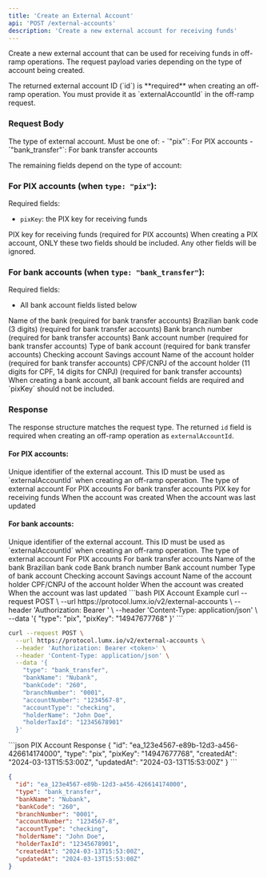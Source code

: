 ```yaml
---
title: 'Create an External Account'
api: 'POST /external-accounts'
description: 'Create a new external account for receiving funds'
---
```


Create a new external account that can be used for receiving funds in off-ramp operations. The request payload varies depending on the type of account being created.

<Warning>
  The returned external account ID (`id`) is **required** when creating an off-ramp operation. You must provide it as `externalAccountId` in the off-ramp request.
</Warning>

### Request Body

<ParamField body="type" type="string" required>
  The type of external account. Must be one of:
  - `"pix"`: For PIX accounts
  - `"bank_transfer"`: For bank transfer accounts
</ParamField>

The remaining fields depend on the type of account:

### For PIX accounts (when `type: "pix"`):

Required fields:
- `pixKey`: the PIX key for receiving funds

<ParamField body="pixKey" type="string">
  PIX key for receiving funds (required for PIX accounts)
</ParamField>

<Note>
  When creating a PIX account, ONLY these two fields should be included. Any other fields will be ignored.
</Note>

### For bank accounts (when `type: "bank_transfer"`):

Required fields:
- All bank account fields listed below

<ParamField body="bankName" type="string">
  Name of the bank (required for bank transfer accounts)
</ParamField>

<ParamField body="bankCode" type="string">
  Brazilian bank code (3 digits) (required for bank transfer accounts)
</ParamField>

<ParamField body="branchNumber" type="string">
  Bank branch number (required for bank transfer accounts)
</ParamField>

<ParamField body="accountNumber" type="string">
  Bank account number (required for bank transfer accounts)
</ParamField>

<ParamField body="accountType" type="enum">
  Type of bank account (required for bank transfer accounts)
  <Enum>
    <EnumItem value="checking">Checking account</EnumItem>
    <EnumItem value="savings">Savings account</EnumItem>
  </Enum>
</ParamField>

<ParamField body="holderName" type="string">
  Name of the account holder (required for bank transfer accounts)
</ParamField>

<ParamField body="holderTaxId" type="string">
  CPF/CNPJ of the account holder (11 digits for CPF, 14 digits for CNPJ) (required for bank transfer accounts)
</ParamField>

<Note>
  When creating a bank account, all bank account fields are required and `pixKey` should not be included.
</Note>

### Response

The response structure matches the request type. The returned `id` field is required when creating an off-ramp operation as `externalAccountId`.

#### For PIX accounts:

<ResponseField name="id" type="string" required>
  Unique identifier of the external account. This ID must be used as `externalAccountId` when creating an off-ramp operation.
</ResponseField>

<ResponseField name="type" type="enum">
  The type of external account
  <Enum>
    <EnumItem value="pix">For PIX accounts</EnumItem>
    <EnumItem value="bank_transfer">For bank transfer accounts</EnumItem>
  </Enum>
</ResponseField>

<ResponseField name="pixKey" type="string">
  PIX key for receiving funds
</ResponseField>

<ResponseField name="createdAt" type="string">
  When the account was created
</ResponseField>

<ResponseField name="updatedAt" type="string">
  When the account was last updated
</ResponseField>

#### For bank accounts:

<ResponseField name="id" type="string" required>
  Unique identifier of the external account. This ID must be used as `externalAccountId` when creating an off-ramp operation.
</ResponseField>

<ResponseField name="type" type="enum">
  The type of external account
  <Enum>
    <EnumItem value="pix">For PIX accounts</EnumItem>
    <EnumItem value="bank_transfer">For bank transfer accounts</EnumItem>
  </Enum>
</ResponseField>

<ResponseField name="bankName" type="string">
  Name of the bank
</ResponseField>

<ResponseField name="bankCode" type="string">
  Brazilian bank code
</ResponseField>

<ResponseField name="branchNumber" type="string">
  Bank branch number
</ResponseField>

<ResponseField name="accountNumber" type="string">
  Bank account number
</ResponseField>

<ResponseField name="accountType" type="enum">
  Type of bank account
  <Enum>
    <EnumItem value="checking">Checking account</EnumItem>
    <EnumItem value="savings">Savings account</EnumItem>
  </Enum>
</ResponseField>

<ResponseField name="holderName" type="string">
  Name of the account holder
</ResponseField>

<ResponseField name="holderTaxId" type="string">
  CPF/CNPJ of the account holder
</ResponseField>

<ResponseField name="createdAt" type="string">
  When the account was created
</ResponseField>

<ResponseField name="updatedAt" type="string">
  When the account was last updated
</ResponseField>

<RequestExample>
```bash PIX Account Example
curl --request POST \
  --url https://protocol.lumx.io/v2/external-accounts \
  --header 'Authorization: Bearer <token>' \
  --header 'Content-Type: application/json' \
  --data '{
    "type": "pix",
    "pixKey": "14947677768"
  }'
```

```bash Bank Account Example
curl --request POST \
  --url https://protocol.lumx.io/v2/external-accounts \
  --header 'Authorization: Bearer <token>' \
  --header 'Content-Type: application/json' \
  --data '{
    "type": "bank_transfer",
    "bankName": "Nubank",
    "bankCode": "260",
    "branchNumber": "0001",
    "accountNumber": "1234567-8",
    "accountType": "checking",
    "holderName": "John Doe",
    "holderTaxId": "12345678901"
  }'
```
</RequestExample>

<ResponseExample>
```json PIX Account Response
{
  "id": "ea_123e4567-e89b-12d3-a456-426614174000",
  "type": "pix",
  "pixKey": "14947677768",
  "createdAt": "2024-03-13T15:53:00Z",
  "updatedAt": "2024-03-13T15:53:00Z"
}
```

```json Bank Account Response
{
  "id": "ea_123e4567-e89b-12d3-a456-426614174000",
  "type": "bank_transfer",
  "bankName": "Nubank",
  "bankCode": "260",
  "branchNumber": "0001",
  "accountNumber": "1234567-8",
  "accountType": "checking",
  "holderName": "John Doe",
  "holderTaxId": "12345678901",
  "createdAt": "2024-03-13T15:53:00Z",
  "updatedAt": "2024-03-13T15:53:00Z"
}
```
</ResponseExample> 
